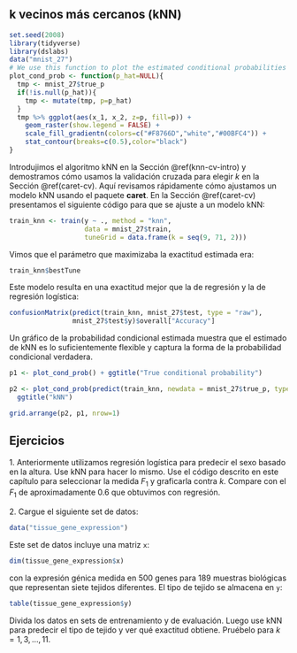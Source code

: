 ## k vecinos más cercanos (kNN)

```r
set.seed(2008)
library(tidyverse)
library(dslabs)
data("mnist_27")
# We use this function to plot the estimated conditional probabilities
plot_cond_prob <- function(p_hat=NULL){
  tmp <- mnist_27$true_p
  if(!is.null(p_hat)){
    tmp <- mutate(tmp, p=p_hat)
  }
  tmp %>% ggplot(aes(x_1, x_2, z=p, fill=p)) +
    geom_raster(show.legend = FALSE) +
    scale_fill_gradientn(colors=c("#F8766D","white","#00BFC4")) +
    stat_contour(breaks=c(0.5),color="black")
}
```

Introdujimos el algoritmo kNN en la Sección \@ref(knn-cv-intro) y demostramos cómo usamos la validación cruzada para elegir $k$ en la Sección \@ref(caret-cv). Aquí revisamos rápidamente cómo ajustamos un modelo kNN usando el paquete __caret__. En la Sección \@ref(caret-cv) presentamos el siguiente código para que se ajuste a un modelo kNN:

```r
train_knn <- train(y ~ ., method = "knn",
                   data = mnist_27$train,
                   tuneGrid = data.frame(k = seq(9, 71, 2)))
```

Vimos que el parámetro que maximizaba la exactitud estimada era:

```r
train_knn$bestTune
```

Este modelo resulta en una exactitud mejor que la de regresión y la de regresión logística:

```r
confusionMatrix(predict(train_knn, mnist_27$test, type = "raw"),
                mnist_27$test$y)$overall["Accuracy"]
```

Un gráfico de la probabilidad condicional estimada muestra que el estimado de kNN es lo suficientemente flexible y captura la forma de la probabilidad condicional verdadera.

```r
p1 <- plot_cond_prob() + ggtitle("True conditional probability")

p2 <- plot_cond_prob(predict(train_knn, newdata = mnist_27$true_p, type = "prob")[,2]) +
  ggtitle("kNN")

grid.arrange(p2, p1, nrow=1)
```

## Ejercicios

1\. Anteriormente utilizamos regresión logística para predecir el sexo basado en la altura. Use kNN para hacer lo mismo. Use el código descrito en este capítulo para seleccionar la medida $F_1$ y graficarla contra $k$. Compare con el $F_1$ de aproximadamente 0.6 que obtuvimos con regresión.

2\. Cargue el siguiente set de datos:

```r
data("tissue_gene_expression")
```

Este set de datos incluye una matriz `x`:

```r
dim(tissue_gene_expression$x)
```

con la expresión génica medida en 500 genes para 189 muestras biológicas que representan siete tejidos diferentes. El tipo de tejido se almacena en `y`:

```r
table(tissue_gene_expression$y)
```

Divida los datos en sets de entrenamiento y de evaluación. Luego use kNN para predecir el tipo de tejido y ver qué exactitud obtiene. Pruébelo para $k = 1, 3, \dots, 11$.

